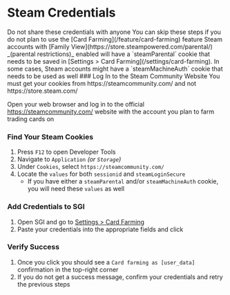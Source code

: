 
# Steam Credentials
 
<Callout type="error">
    Do not share these credentials with anyone
</Callout>

<Callout type="info">
    You can skip these steps if you do not plan to use the [Card Farming](/feature/card-farming) feature
</Callout>

<Callout type="warning">
    Steam accounts with [Family View](https://store.steampowered.com/parental/) _(parental restrictions)_ enabled will have a `steamParental` cookie that needs to be saved in [Settings > Card Farming](/settings/card-farming). In some cases, Steam accounts might have a `steamMachineAuth` cookie that needs to be used as well
</Callout>

<Steps>
### Log In to the Steam Community Website

<Callout type="info">
    You must get your cookies from https://steamcommunity.com/ and not https://store.steam.com/
</Callout>
 
Open your web browser and log in to the official https://steamcommunity.com/ website with the account you plan to farm trading cards on
 
### Find Your Steam Cookies
  
1. Press `F12` to open Developer Tools
2. Navigate to `Application` _(or `Storage`)_
3. Under `Cookies`, select `https://steamcommunity.com/`
4. Locate the `values` for both `sessionid` and `steamLoginSecure`
    * If you have either a `steamParental` and/or `steamMachineAuth` cookie, you will need these `values` as well

<ZoomImage src="/assets/rwQIV1x.png" />

### Add Credentials to SGI

1. Open SGI and go to <Icon type="cog" /> [Settings > Card Farming](/settings/card-farming)
2. Paste your credentials into the appropriate fields and click <MockButton type='save' />

### Verify Success

1. Once you click <MockButton type='save' /> you should see a `Card farming as [user_data]` confirmation in the top-right corner
2. If you do not get a success message, confirm your credentials and retry the previous steps

<ZoomImage src="/assets/QB3oJIn.png" />

</Steps>